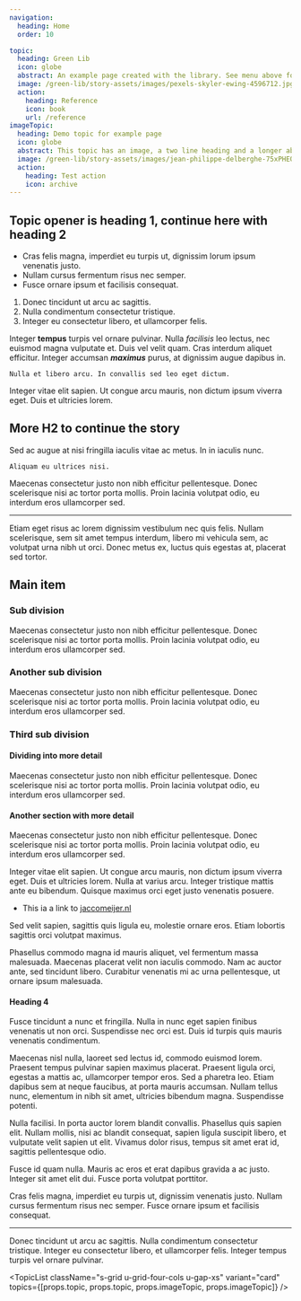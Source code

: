 ```yaml
---
navigation:
  heading: Home
  order: 10

topic:
  heading: Green Lib
  icon: globe
  abstract: An example page created with the library. See menu above for individual UI Stories.
  image: /green-lib/story-assets/images/pexels-skyler-ewing-4596712.jpg
  action:
    heading: Reference
    icon: book
    url: /reference
imageTopic:
  heading: Demo topic for example page
  icon: globe
  abstract: This topic has an image, a two line heading and a longer abstract, all for demo purposes.
  image: /green-lib/story-assets/images/jean-philippe-delberghe-75xPHEQBmvA-unsplash.jpg
  action:
    heading: Test action
    icon: archive
---
```



<div className="s-popout">
  <Topic topic={props.topic} variant="headline" swapImage={true} />
</div>

## Topic opener is heading 1, continue here with heading 2

- Cras felis magna, imperdiet eu turpis ut, dignissim lorum ipsum venenatis
  justo.
- Nullam cursus fermentum risus nec semper.
- Fusce ornare ipsum et facilisis consequat.

1. Donec tincidunt ut arcu ac sagittis.
2. Nulla condimentum consectetur tristique.
3. Integer eu consectetur libero, et ullamcorper felis.

Integer **tempus** turpis vel ornare pulvinar. Nulla _facilisis_ leo lectus, nec
euismod magna vulputate et. Duis vel velit quam. Cras interdum aliquet
efficitur. Integer accumsan **_maximus_** purus, at dignissim augue dapibus in.

`Nulla et libero arcu. In convallis sed leo eget dictum.`

Integer vitae elit sapien. Ut congue arcu mauris, non dictum ipsum viverra eget.
Duis et ultricies lorem.

## More H2 to continue the story

Sed ac augue at nisi fringilla iaculis vitae ac metus. In in iaculis nunc.

```text
Aliquam eu ultrices nisi.
```

Maecenas consectetur justo non nibh efficitur pellentesque. Donec scelerisque
nisi ac tortor porta mollis. Proin lacinia volutpat odio, eu interdum eros
ullamcorper sed.

---

Etiam eget risus ac lorem dignissim vestibulum nec quis felis. Nullam
scelerisque, sem sit amet tempus interdum, libero mi vehicula sem, ac volutpat
urna nibh ut orci. Donec metus ex, luctus quis egestas at, placerat sed tortor.

## Main item

### Sub division

Maecenas consectetur justo non nibh efficitur pellentesque. Donec scelerisque
nisi ac tortor porta mollis. Proin lacinia volutpat odio, eu interdum eros
ullamcorper sed.

### Another sub division

Maecenas consectetur justo non nibh efficitur pellentesque. Donec scelerisque
nisi ac tortor porta mollis. Proin lacinia volutpat odio, eu interdum eros
ullamcorper sed.

### Third sub division

#### Dividing into more detail

Maecenas consectetur justo non nibh efficitur pellentesque. Donec scelerisque
nisi ac tortor porta mollis. Proin lacinia volutpat odio, eu interdum eros
ullamcorper sed.

#### Another section with more detail

Maecenas consectetur justo non nibh efficitur pellentesque. Donec scelerisque
nisi ac tortor porta mollis. Proin lacinia volutpat odio, eu interdum eros
ullamcorper sed.

Integer vitae elit sapien. Ut congue arcu mauris, non dictum ipsum viverra eget.
Duis et ultricies lorem. Nulla at varius arcu. Integer tristique mattis ante eu
bibendum. Quisque maximus orci eget justo venenatis posuere.

- This ia a link to [jaccomeijer.nl](https://www.jaccomeijer.nl)

Sed velit sapien, sagittis quis ligula eu, molestie ornare eros. Etiam lobortis
sagittis orci volutpat maximus.

<div className="s-popout">
  <Topic topic={props.imageTopic} variant="hero" />
</div>

Phasellus commodo magna id mauris aliquet, vel fermentum massa malesuada.
Maecenas placerat velit non iaculis commodo. Nam ac auctor ante, sed tincidunt
libero. Curabitur venenatis mi ac urna pellentesque, ut ornare ipsum malesuada.

#### Heading 4

Fusce tincidunt a nunc et fringilla. Nulla in nunc eget sapien finibus venenatis
ut non orci. Suspendisse nec orci est. Duis id turpis quis mauris venenatis
condimentum.

<Picture
  className="s-block-space u-block-space-s"
  src="/green-lib/story-assets/images/pexels-skyler-ewing-4596712.jpg"
/>

Maecenas nisl nulla, laoreet sed lectus id, commodo euismod lorem. Praesent
tempus pulvinar sapien maximus placerat. Praesent ligula orci, egestas a mattis
ac, ullamcorper tempor eros. Sed a pharetra leo. Etiam dapibus sem at neque
faucibus, at porta mauris accumsan. Nullam tellus nunc, elementum in nibh sit
amet, ultricies bibendum magna. Suspendisse potenti.

Nulla facilisi. In porta auctor lorem blandit convallis. Phasellus quis sapien
elit. Nullam mollis, nisi ac blandit consequat, sapien ligula suscipit libero,
et vulputate velit sapien ut elit. Vivamus dolor risus, tempus sit amet erat id,
sagittis pellentesque odio.

<Topic topic={props.topic} variant="card" />

Fusce id quam nulla. Mauris ac eros et erat dapibus gravida a ac justo. Integer
sit amet elit dui. Fusce porta volutpat porttitor.

Cras felis magna, imperdiet eu turpis ut, dignissim venenatis justo. Nullam
cursus fermentum risus nec semper. Fusce ornare ipsum et facilisis consequat.

<div className="s-popout">
  <Topic topic={props.imageTopic} variant="headline" />
</div>

---

Donec tincidunt ut arcu ac sagittis. Nulla condimentum consectetur tristique.
Integer eu consectetur libero, et ullamcorper felis. Integer tempus turpis vel
ornare pulvinar.

<TopicList
  className="s-grid u-grid-four-cols u-gap-xs"
  variant="card"
  topics={[props.topic, props.topic, props.imageTopic, props.imageTopic]}
/>
